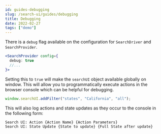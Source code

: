 ```yaml
---
id: guides-debugging
slug: /search-ui/guides/debugging
title: Debugging
date: 2022-02-27
tags: ["demo"]
---
```


There is a `debug` flag available on the configuration for `SearchDriver` and `SearchProvider`.

```jsx
<SearchProvider config={
  debug: true
  //...
}>
```

Setting this to `true` will make the `searchUI` object available globally on window. This will allow you to
programmatically execute actions in the browser console which can be helpful for debugging.

```js
window.searchUI.addFilter("states", "California", "all");
```

This will also log actions and state updates as they occur to the console in the following form:

```
Search UI: Action {Action Name} {Action Parameters}
Search UI: State Update {State to update} {Full State after update}
```
